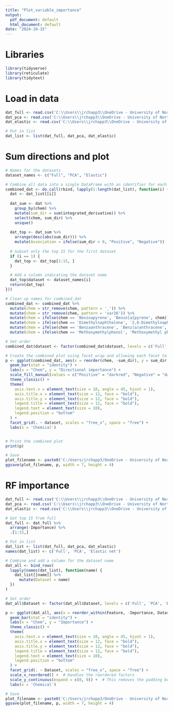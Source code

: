 ```yaml
---
title: "Plot_variable_importance"
output:
  pdf_document: default
  html_document: default
date: "2024-10-15"
---
```

# Libraries
```r
library(tidyverse)
library(reticulate)
library(tidytext)
```

# Load in data
```r
dat_full <- read.csv('C:\\Users\\jrchapp3\\OneDrive - University of North Carolina at Chapel Hill\\Symbolic_regression_github\\NIH_Cloud_NOSI\\Models\\2_Chemical_measurements\\pysr\\partial_deriv_Full.csv')
dat_pca <- read.csv('C:\\Users\\jrchapp3\\OneDrive - University of North Carolina at Chapel Hill\\Symbolic_regression_github\\NIH_Cloud_NOSI\\Models\\2_Chemical_measurements\\pysr\\partial_deriv_PCA.csv')
dat_elastic <- read.csv('C:\\Users\\jrchapp3\\OneDrive - University of North Carolina at Chapel Hill\\Symbolic_regression_github\\NIH_Cloud_NOSI\\Models\\2_Chemical_measurements\\pysr\\partial_deriv_Elastic.csv')

# Put in list
dat_list <- list(dat_full, dat_pca, dat_elastic)
```

# Sum directions and plot
```r
# Names for the datasets
dataset_names <- c("Full", "PCA", "Elastic")

# Combine all data into a single DataFrame with an identifier for each dataset
combined_dat <- do.call(rbind, lapply(1:length(dat_list), function(i) {
  dat <- dat_list[[i]]
  
  dat_sum <- dat %>% 
    group_by(chem) %>%
    mutate(sum_dir = sum(integrated_derivative)) %>%
    select(chem, sum_dir) %>%
    unique()
  
  dat_top <- dat_sum %>%
    arrange(desc(abs(sum_dir))) %>%
    mutate(Association = ifelse(sum_dir > 0, "Positive", "Negative"))
  
  # Subset only the top 15 for the first dataset
  if (i == 1) {
    dat_top <- dat_top[1:15, ]
  }

  # Add a column indicating the dataset name
  dat_top$dataset <- dataset_names[i]
  return(dat_top)
}))

# Clean up names for combined_dat
combined_dat <- combined_dat %>%
  mutate(chem = str_remove(chem, pattern = '_')) %>%
  mutate(chem = str_remove(chem, pattern = 'var26')) %>%
  mutate(chem = ifelse(chem == 'Benzoapyrene', 'Benzo[a]pyrene', chem)) %>%
  mutate(chem = ifelse(chem == 'Dimethylnaphthalene', '2,6-Dimethylnaphthalene', chem)) %>%
  mutate(chem = ifelse(chem == 'Benzaanthracene', 'Benz(a)anthracene', chem)) %>%
  mutate(chem = ifelse(chem == 'Methoxymethylphenol', 'Methoxymethyl phenol', chem))

# Set order
combined_dat$dataset <- factor(combined_dat$dataset, levels = c('Full', 'PCA', 'Elastic'))

# Create the combined plot using facet_wrap and allowing each facet to have its own x-axis
p <- ggplot(combined_dat, aes(x = reorder(chem, -sum_dir), y = sum_dir, fill = Association)) +
  geom_bar(stat = "identity") +
  labs(x = "Chem", y = "Directional importance") +
  scale_fill_manual(values = c("Positive" = "darkred", "Negative" = "darkblue")) +
  theme_classic() +
  theme(
    axis.text.x = element_text(size = 10, angle = 45, hjust = 1),
    axis.title.x = element_text(size = 12, face = "bold"),
    axis.title.y = element_text(size = 12, face = "bold"),
    legend.title = element_text(size = 12, face = "bold"),
    legend.text = element_text(size = 10),
    legend.position = "bottom"
  ) +
  facet_grid(. ~ dataset, scales = "free_x", space = "free") + 
  labs(x = 'Chemical')


# Print the combined plot
print(p)

# Save
plot_filename <- paste0('C:/Users/jrchapp3/OneDrive - University of North Carolina at Chapel Hill/Symbolic_regression_github/NIH_Cloud_NOSI/images/2_Chemical_measurements/pysr/variable_importance_all.png')
ggsave(plot_filename, p, width = 7, height = 4)
```

# RF importance
```r
dat_full <- read.csv('C:\\Users\\jrchapp3\\OneDrive - University of North Carolina at Chapel Hill\\Symbolic_regression_github\\NIH_Cloud_NOSI\\Models\\2_Chemical_measurements\\rf\\rf_var_importance_Full.csv')
dat_pca <- read.csv('C:\\Users\\jrchapp3\\OneDrive - University of North Carolina at Chapel Hill\\Symbolic_regression_github\\NIH_Cloud_NOSI\\Models\\2_Chemical_measurements\\rf\\rf_var_importance_PCA.csv')
dat_elastic <- read.csv('C:\\Users\\jrchapp3\\OneDrive - University of North Carolina at Chapel Hill\\Symbolic_regression_github\\NIH_Cloud_NOSI\\Models\\2_Chemical_measurements\\rf\\rf_var_importance_Elastic.csv')

# Get top 15 from full
dat_full <- dat_full %>%
  arrange(-Importance) %>%
  .[1:15,]

# Put in list
dat_list <- list(dat_full, dat_pca, dat_elastic)
names(dat_list) <- c('Full', 'PCA', 'Elastic net')

# Combine and add a column for the dataset name
dat_all <- bind_rows(
  lapply(names(dat_list), function(name) {
    dat_list[[name]] %>%
      mutate(Dataset = name)
  })
)

# Set order
dat_all$Dataset <- factor(dat_all$Dataset, levels = c('Full', 'PCA', 'Elastic net'))

p <- ggplot(dat_all, aes(x = reorder_within(Feature, -Importance, Dataset), y = Importance)) +
  geom_bar(stat = "identity") +
  labs(x = "Chem", y = "Importance") +
  theme_classic() +
  theme(
    axis.text.x = element_text(size = 10, angle = 45, hjust = 1),
    axis.title.x = element_text(size = 12, face = "bold"),
    axis.title.y = element_text(size = 12, face = "bold"),
    legend.title = element_text(size = 12, face = "bold"),
    legend.text = element_text(size = 10),
    legend.position = "bottom"
  ) +
  facet_grid(. ~ Dataset, scales = "free_x", space = "free") +
  scale_x_reordered() +  # Handles the reordered factors
  scale_y_continuous(expand = c(0, 0)) +  # This removes the padding between bars and the x-axis
  labs(x = 'Chemical')

# Save
plot_filename <- paste0('C:/Users/jrchapp3/OneDrive - University of North Carolina at Chapel Hill/Symbolic_regression_github/NIH_Cloud_NOSI/images/2_Chemical_measurements/rf/variable_importance_all.png')
ggsave(plot_filename, p, width = 7, height = 4)
```

